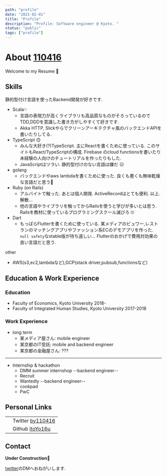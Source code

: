 ---
path: "profile"
date: "2021-02-01"
title: "Profile"
description: "Profile: Software engineer @ Kyoto. "
status: "public"
tags: ["profile"]
---

# About [110416](https://twitter.com/by110416)


Welcome to my Resume<span> 🎉</span>


## Skills

静的型付け言語を使ったBackend開発が好きです.
- Scala✨
  - 言語の表現力が高くライブラリも高品質なものがそろっているのでTDD,DDDを意識した書き方がしやすくて好きです.
  - Akka HTTP, Slickやらでクリーンアーキテクチャ風のバックエンドAPIを書いたりしてる.
- TypeScript 😊
  - みんな大好き(?)TypeScript. 主にReactを書くために使っている. このサイトもReact/TypeScriptの構成. 
  Firebase のcloud functionsを書いたり未経験の人向けのチュートリアルを作ったりもした. 
  - JavaScriptはツラい. 静的型付けのない言語は嫌だ 😖
- golang
  - バックエンドやaws lambdaを書くために使った. 良くも悪くも無味乾燥な言語だと思う🤔
- Ruby (on Rails)
  - アルバイトで触った. あとは個人開発. ActiveRecordはとても便利.  以上. 解散...
  - 他の言語やライブラリを触ってからRailsを使うと学びが多いとは思う. 
  Railsを教材に使っているプログラミングスクール滅びろ 🙄
- Dart
  - もっぱらFlutterを書くために使っている. 某メディアのビュワー,レストランのマッチングアプリやファッション系ECのデモアプリを作った.
   `null safety`なstable版が待ち遠しい... Flutterのおかげで費用対効果の良い言語だと思う.

other
  - AWS(s3,ec2,lambdaなど),GCP(stack driver,pubsub,functionsなど)

## Education & Work Experience

### Education
- Faculty of Economics, Kyoto University 2018-
- Faculty of Integrated Human Studies, Kyoto University 2017-2018

### Work Experience
- long term
  - 某メディア屋さん: mobile engineer
  - 某京都のIT受託: mobile and backend engineer
  - 某京都の金融屋さん: ???

---

- Internship & hackathon
  - DMM summer internshop --backend engineer--
  - Recruit
  - Wantedly --backend engineer--
  - cookpad 
  - PwC

## Personal Links
|||
|---|---|
|<TwitterIcon twitterId="by110416" /> |Twitter [by110416](https://twitter.com/by110416)|
|<GithubIcon githubId="ItoYo16u"/>| Github [ItoYo16u](https://github.com/ItoYo16u)|


## Contact

**Under Construction🙇**

[twitter](https://twitter.com/by110416)のDMへおねがいします.